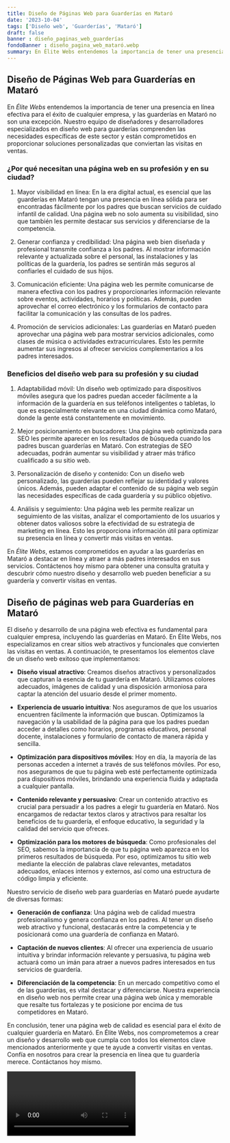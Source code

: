 ```yaml
---
title: Diseño de Páginas Web para Guarderías en Mataró
date: '2023-10-04'
tags: ['Diseño web', 'Guarderías', 'Mataró']
draft: false
banner : diseño_paginas_web_guarderías
fondoBanner : diseño_pagina_web_mataró.webp
summary: En Élite Webs entendemos la importancia de tener una presencia en línea efectiva para el éxito de cualquier empresa, y las guarderías en Mataró no son una excepción. Nuestro equipo de diseñadores y desarrolladores especializados en diseño web para guarderías comprenden las necesidades específicas de este sector y están comprometidos en proporcionar soluciones personalizadas que conviertan las visitas en ventas.
---
```


## Diseño de Páginas Web para Guarderías en Mataró

En *Élite Webs* entendemos la importancia de tener una presencia en línea efectiva para el éxito de cualquier empresa, y las guarderías en Mataró no son una excepción. Nuestro equipo de diseñadores y desarrolladores especializados en diseño web para guarderías comprenden las necesidades específicas de este sector y están comprometidos en proporcionar soluciones personalizadas que conviertan las visitas en ventas.

### ¿Por qué necesitan una página web en su profesión y en su ciudad?

1. Mayor visibilidad en línea: En la era digital actual, es esencial que las guarderías en Mataró tengan una presencia en línea sólida para ser encontradas fácilmente por los padres que buscan servicios de cuidado infantil de calidad. Una página web no solo aumenta su visibilidad, sino que también les permite destacar sus servicios y diferenciarse de la competencia.

2. Generar confianza y credibilidad: Una página web bien diseñada y profesional transmite confianza a los padres. Al mostrar información relevante y actualizada sobre el personal, las instalaciones y las políticas de la guardería, los padres se sentirán más seguros al confiarles el cuidado de sus hijos.

3. Comunicación eficiente: Una página web les permite comunicarse de manera efectiva con los padres y proporcionarles información relevante sobre eventos, actividades, horarios y políticas. Además, pueden aprovechar el correo electrónico y los formularios de contacto para facilitar la comunicación y las consultas de los padres.

4. Promoción de servicios adicionales: Las guarderías en Mataró pueden aprovechar una página web para mostrar servicios adicionales, como clases de música o actividades extracurriculares. Esto les permite aumentar sus ingresos al ofrecer servicios complementarios a los padres interesados.

### Beneficios del diseño web para su profesión y su ciudad

1. Adaptabilidad móvil: Un diseño web optimizado para dispositivos móviles asegura que los padres puedan acceder fácilmente a la información de la guardería en sus teléfonos inteligentes o tabletas, lo que es especialmente relevante en una ciudad dinámica como Mataró, donde la gente está constantemente en movimiento.

2. Mejor posicionamiento en buscadores: Una página web optimizada para SEO les permite aparecer en los resultados de búsqueda cuando los padres buscan guarderías en Mataró. Con estrategias de SEO adecuadas, podrán aumentar su visibilidad y atraer más tráfico cualificado a su sitio web.

3. Personalización de diseño y contenido: Con un diseño web personalizado, las guarderías pueden reflejar su identidad y valores únicos. Además, pueden adaptar el contenido de su página web según las necesidades específicas de cada guardería y su público objetivo.

4. Análisis y seguimiento: Una página web les permite realizar un seguimiento de las visitas, analizar el comportamiento de los usuarios y obtener datos valiosos sobre la efectividad de su estrategia de marketing en línea. Esto les proporciona información útil para optimizar su presencia en línea y convertir más visitas en ventas.

En *Élite Webs*, estamos comprometidos en ayudar a las guarderías en Mataró a destacar en línea y atraer a más padres interesados en sus servicios. Contáctenos hoy mismo para obtener una consulta gratuita y descubrir cómo nuestro diseño y desarrollo web pueden beneficiar a su guardería y convertir visitas en ventas.

<GifSeo />

<Cta />

## Diseño de páginas web para Guarderías en Mataró

El diseño y desarrollo de una página web efectiva es fundamental para cualquier empresa, incluyendo las guarderías en Mataró. En Élite Webs, nos especializamos en crear sitios web atractivos y funcionales que convierten las visitas en ventas. A continuación, te presentamos los elementos clave de un diseño web exitoso que implementamos:

- **Diseño visual atractivo**: Creamos diseños atractivos y personalizados que capturan la esencia de tu guardería en Mataró. Utilizamos colores adecuados, imágenes de calidad y una disposición armoniosa para captar la atención del usuario desde el primer momento.

- **Experiencia de usuario intuitiva**: Nos aseguramos de que los usuarios encuentren fácilmente la información que buscan. Optimizamos la navegación y la usabilidad de la página para que los padres puedan acceder a detalles como horarios, programas educativos, personal docente, instalaciones y formulario de contacto de manera rápida y sencilla.

- **Optimización para dispositivos móviles**: Hoy en día, la mayoría de las personas acceden a internet a través de sus teléfonos móviles. Por eso, nos aseguramos de que tu página web esté perfectamente optimizada para dispositivos móviles, brindando una experiencia fluida y adaptada a cualquier pantalla.

- **Contenido relevante y persuasivo**: Crear un contenido atractivo es crucial para persuadir a los padres a elegir tu guardería en Mataró. Nos encargamos de redactar textos claros y atractivos para resaltar los beneficios de tu guardería, el enfoque educativo, la seguridad y la calidad del servicio que ofreces.

- **Optimización para los motores de búsqueda**: Como profesionales del SEO, sabemos la importancia de que tu página web aparezca en los primeros resultados de búsqueda. Por eso, optimizamos tu sitio web mediante la elección de palabras clave relevantes, metadatos adecuados, enlaces internos y externos, así como una estructura de código limpia y eficiente.

Nuestro servicio de diseño web para guarderías en Mataró puede ayudarte de diversas formas:

- **Generación de confianza**: Una página web de calidad muestra profesionalismo y genera confianza en los padres. Al tener un diseño web atractivo y funcional, destacarás entre la competencia y te posicionará como una guardería de confianza en Mataró.

- **Captación de nuevos clientes**: Al ofrecer una experiencia de usuario intuitiva y brindar información relevante y persuasiva, tu página web actuará como un imán para atraer a nuevos padres interesados en tus servicios de guardería.

- **Diferenciación de la competencia**: En un mercado competitivo como el de las guarderías, es vital destacar y diferenciarse. Nuestra experiencia en diseño web nos permite crear una página web única y memorable que resalte tus fortalezas y te posicione por encima de tus competidores en Mataró.

En conclusión, tener una página web de calidad es esencial para el éxito de cualquier guardería en Mataró. En Élite Webs, nos comprometemos a crear un diseño y desarrollo web que cumpla con todos los elementos clave mencionados anteriormente y que te ayude a convertir visitas en ventas. Confía en nosotros para crear la presencia en línea que tu guardería merece. Contáctanos hoy mismo.

<Video />

<CtaBot job='Guarderías' city='Mataró'/>

<Gmaps query='Mataró+españa+maps' />